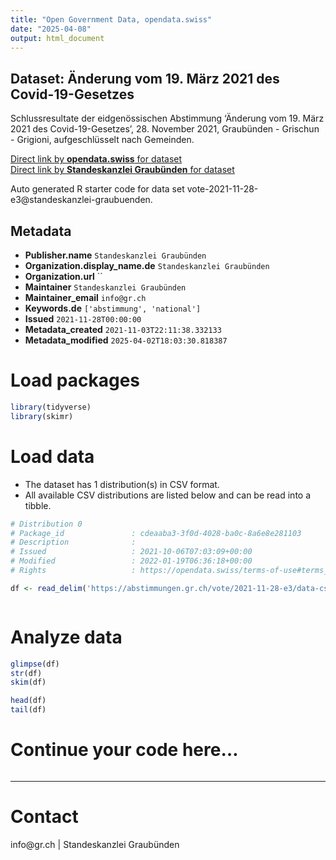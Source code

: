 ```yaml
---
title: "Open Government Data, opendata.swiss"
date: "2025-04-08"
output: html_document
---
```


## Dataset: Änderung vom 19. März 2021 des Covid-19-Gesetzes

Schlussresultate der eidgenössischen Abstimmung 'Änderung vom 19. März 2021 des Covid-19-Gesetzes', 28. November 2021, Graubünden - Grischun - Grigioni, aufgeschlüsselt nach Gemeinden.

[Direct link by **opendata.swiss** for dataset](https://opendata.swiss/de/dataset/anderung-vom-19-marz-2021-des-covid-19-gesetzes)<br>
[Direct link by **Standeskanzlei Graubünden** for dataset](https://abstimmungen.gr.ch/vote/2021-11-28-e3/data)

Auto generated R starter code for data set vote-2021-11-28-e3@standeskanzlei-graubuenden.

## Metadata

- **Publisher.name** `Standeskanzlei Graubünden`
- **Organization.display_name.de** `Standeskanzlei Graubünden`
- **Organization.url** ``
- **Maintainer** `Standeskanzlei Graubünden`
- **Maintainer_email** `info@gr.ch`
- **Keywords.de** `['abstimmung', 'national']`
- **Issued** `2021-11-28T00:00:00`
- **Metadata_created** `2021-11-03T22:11:38.332133`
- **Metadata_modified** `2025-04-02T18:03:30.818387`


# Load packages

```r

library(tidyverse)
library(skimr)

```

# Load data

-   The dataset has 1 distribution(s) in CSV format.
-   All available CSV distributions are listed below and can be read into a tibble.

```r

# Distribution 0
# Package_id               : cdeaaba3-3f0d-4028-ba0c-8a6e8e281103
# Description              : 
# Issued                   : 2021-10-06T07:03:09+00:00
# Modified                 : 2022-01-19T06:36:18+00:00
# Rights                   : https://opendata.swiss/terms-of-use#terms_by

df <- read_delim('https://abstimmungen.gr.ch/vote/2021-11-28-e3/data-csv')



```

# Analyze data

```r

glimpse(df)
str(df)
skim(df)

head(df)
tail(df)

```

# Continue your code here...

```r

```

------------------------------------------------------------------------

# Contact

info@gr.ch | Standeskanzlei Graubünden

